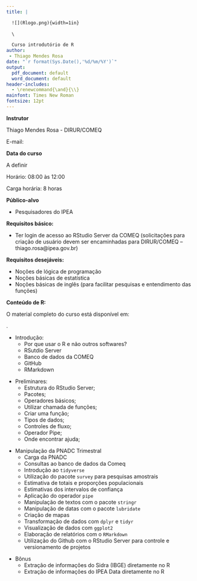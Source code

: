 ```yaml
---
title: |

  ![](Rlogo.png){width=1in} 
  
  \

  Curso introdutório de R
author: 
 - Thiago Mendes Rosa
date: "`r format(Sys.Date(),'%d/%m/%Y')`"
output:
  pdf_document: default
  word_document: default
header-includes: 
  - \renewcommand{\and}{\\}
mainfont: Times New Roman
fontsize: 12pt
---
```



**Instrutor**

Thiago Mendes Rosa - DIRUR/COMEQ

E-mail: \url{thiago.rosa@ipea.gov.br}

\bigskip

**Data do curso**

A definir

Horário: 08:00 às 12:00

Carga horária: 8 horas

\bigskip

**Público-alvo**

- Pesquisadores do IPEA

\bigskip

**Requisitos básico:**

- Ter login de acesso ao RStudio Server da COMEQ (solicitações para criação de usuário devem ser encaminhadas para DIRUR/COMEQ -- thiago.rosa@ipea.gov.br)

**Requisitos desejáveis:**

- Noções de lógica de programação
- Noções básicas de estatística
- Noções básicas de inglês (para facilitar pesquisas e entendimento das funções)

\bigskip

**Conteúdo de R:**

O material completo do curso está disponível em:

\url{https://thiagomendesrosa.github.io/curso_r_ipea/}.

- Introdução:
    - Por que usar o R e não outros softwares?
    - RSutdio Server
    - Banco de dados da COMEQ
    - GitHub
    - RMarkdown

\bigskip    
    
    
- Preliminares:
    - Estrutura do RStudio Server;
    - Pacotes;
    - Operadores básicos;
    - Utilizar chamada de funções;
    - Criar uma função;
    - Tipos de dados;
    - Controles de fluxo;
    - Operador Pipe;
    - Onde encontrar ajuda;
    
\bigskip    
    
- Manipulação da PNADC Trimestral
    - Carga da PNADC
    - Consultas ao banco de dados da Comeq
    - Introdução ao `tidyverse`
    - Utilização do pacote `survey` para pesquisas amostrais
    - Estimativa de totais e proporções populacionais
    - Estimativas dos intervalos de confiança
    - Aplicação do operador `pipe`
    - Manipulação de textos com o pacote `stringr`
    - Manipulação de datas com o pacote `lubridate`
    - Criação de mapas
    - Transformação de dados com `dplyr` e `tidyr`
    - Visualização de dados com `ggplot2`
    - Elaboração de relatórios com o `RMarkdown`
    - Utilização do Github com o RStudio Server para controle e versionamento de projetos

\bigskip

- Bônus
    - Extração de informações do Sidra (IBGE) diretamente no R
    - Extração de informações do IPEA Data diretamente no R
    
